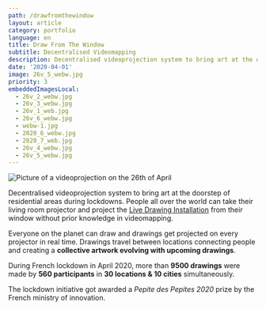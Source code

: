 ```yaml
---
path: /drawfromthewindow
layout: article
category: portfolio
language: en
title: Draw From The Window
subtitle: Decentralised Videomapping
description: Decentralised videoprojection system to bring art at the doorstep of residential areas during lockdowns.
date: '2020-04-01'
image: 26v_5_webw.jpg
priority: 3
embeddedImagesLocal:
  - 26v_2_webw.jpg
  - 26v_3_webw.jpg
  - 26v_1_web.jpg
  - 26v_6_webw.jpg
  - webw-1.jpg
  - 2020_6_webw.jpg
  - 2020_7_web.jpg
  - 26v_4_webw.jpg
  - 26v_5_webw.jpg
---
```


![Picture of a videoprojection on the 26th of April](26v_5_webw.jpg)

<ImageGrid props={props} />

Decentralised videoprojection system to bring art at the doorstep of residential areas during lockdowns. People all over the world can take their living room projector and project the [Live Drawing Installation](https://thelivedrawingproject.com) from their window without prior knowledge in videomapping.

Everyone on the planet can draw and drawings get projected on every projector in real time. Drawings travel between locations connecting people and creating a **collective artwork evolving with upcoming drawings**.

During French lockdown in April 2020, more than **9500 drawings** were made by **560 participants** in **30 locations & 10 cities** simultaneously.

The lockdown initiative got awarded a _Pepite des Pepites 2020_ prize by the French ministry of innovation.
